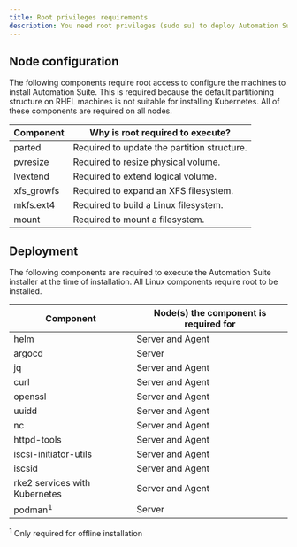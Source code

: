 ```yaml
---
title: Root privileges requirements
description: You need root privileges (sudo su) to deploy Automation Suite. The following sections describe the specific components that require root access and why they require it.
---
```

## Node configuration
The following components require root access to configure the machines to install Automation Suite. This is required because the default partitioning structure on RHEL machines is not suitable for installing Kubernetes. All of these components are required on all nodes.

| Component | Why is root required to execute? |
| --- | --- |
| parted | Required to update the partition structure. |
| pvresize | Required to resize physical volume. |
| lvextend | Required to extend logical volume. |
| xfs\_growfs | Required to expand an XFS filesystem. |
| mkfs.ext4 | Required to build a Linux filesystem. |
| mount | Required to mount a filesystem. |

## Deployment
The following components are required to execute the Automation Suite installer at the time of installation. All Linux components require root to be installed.

| Component | Node(s) the component is required for |
| --- | --- |
| helm | Server and Agent |
| argocd | Server |
| jq | Server and Agent |
| curl | Server and Agent |
| openssl | Server and Agent |
| uuidd | Server and Agent |
| nc | Server and Agent |
| httpd-tools | Server and Agent |
| iscsi-initiator-utils | Server and Agent |
| iscsid | Server and Agent |
| rke2 services with Kubernetes | Server and Agent |
| podman<sup class="ph sup">1</sup> | Server |

<sup class="ph sup">1</sup> Only required for offline installation